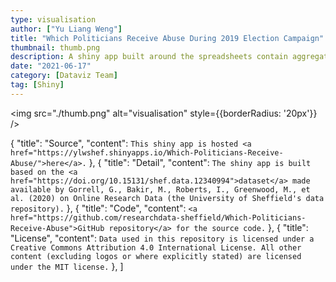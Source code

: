 ```yaml
---
type: visualisation
author: ["Yu Liang Weng"]
title: "Which Politicians Receive Abuse During 2019 Election Campaign"
thumbnail: thumb.png
description: A shiny app built around the spreadsheets contain aggregate statistics for abusive language found in tweets to UK politicians in 2019.
date: "2021-06-17"
category: [Dataviz Team]
tag: [Shiny]
---
```



<VisDiv>

<img src="./thumb.png" alt="visualisation" style={{borderRadius: '20px'}} />

</VisDiv>


<VisPagination mdx={props.mdx} />

<VisDetail mdx={props.mdx} />

  {
    "title": "Source",
    "content": `This shiny app is hosted <a href="https://ylwshef.shinyapps.io/Which-Politicians-Receive-Abuse/">here</a>.`
  },
  {
    "title": "Detail",
    "content": `The shiny app is built based on the <a href="https://doi.org/10.15131/shef.data.12340994">dataset</a> made available by Gorrell, G., Bakir, M., Roberts, I., Greenwood, M., et al. (2020) on Online Research Data (the University of Sheffield's data repository).`
  },
  {
    "title": "Code",
    "content": `<a href="https://github.com/researchdata-sheffield/Which-Politicians-Receive-Abuse">GitHub repository</a> for the source code.`
  },
  {
    "title": "License",
    "content": `Data used in this repository is licensed under a Creative Commons Attribution 4.0 International License. All other content (excluding logos or where explicitly stated) are licensed under the MIT license.`
  },
]

<VisDiv>
  <Tab data={data} />
</VisDiv>

